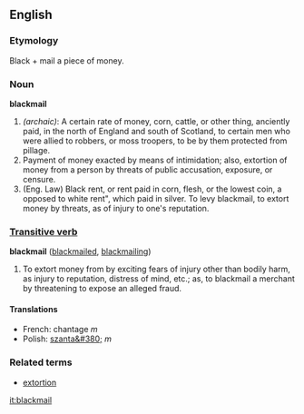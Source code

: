 ==English==

===Etymology===
Black + mail a piece of money.

===Noun===
'''blackmail'''
#''(archaic)'': A certain rate of money, corn, cattle, or other thing, anciently paid, in the north of England and south of Scotland, to certain men who were allied to robbers, or moss troopers, to be by them protected from pillage.
#Payment of money exacted by means of intimidation; also, extortion of money from a person by threats of public accusation, exposure, or censure.
#(Eng. Law) Black rent, or rent paid in corn, flesh, or the lowest coin, a opposed to white rent", which paid in silver. To levy blackmail, to extort money by threats, as of injury to one's reputation. 

===[[Transitive verb]]===
'''blackmail''' ([[blackmailed]], [[blackmailing]])
#To extort money from by exciting fears of injury other than bodily harm, as injury to reputation, distress of mind, etc.; as, to blackmail a merchant by threatening to expose an alleged fraud.

====Translations====
*French: chantage ''m''
*Polish: [[szanta&#380;]] ''m''

===Related terms===
*[[extortion]]

[[it:blackmail]]
